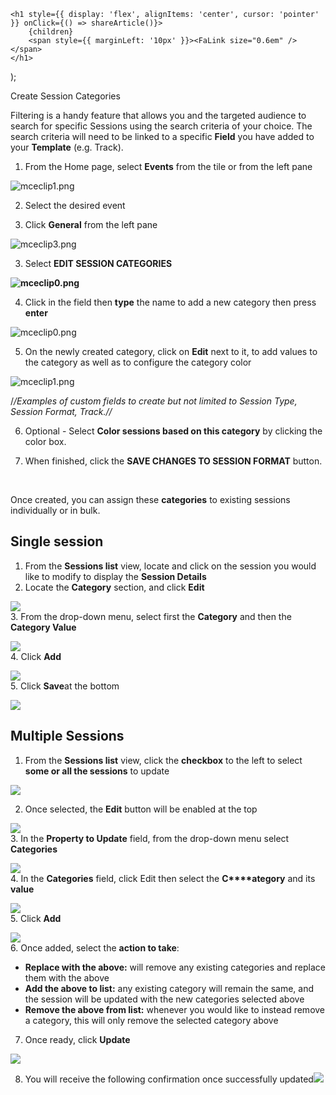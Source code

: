

    <h1 style={{ display: 'flex', alignItems: 'center', cursor: 'pointer' }} onClick={() => shareArticle()}>
        {children} 
        <span style={{ marginLeft: '10px' }}><FaLink size="0.6em" /></span>
    </h1>
);

<ToastContainer />

<ClickableTitle>Create Session Categories</ClickableTitle>




Filtering is a handy feature that allows you and the targeted audience to search for specific Sessions using the search criteria of your choice. The search criteria will need to be linked to a specific **Field** you have added to your **Template** (e.g. Track).


1. From the Home page, select **Events** from the tile or from the left pane


![mceclip1.png](../../../resources/article-images/4413826537619-Create-Session-Categories_1.png)


2. Select the desired event


3. Click **General** from the left pane


![mceclip3.png](../../../resources/article-images/4413826537619-Create-Session-Categories_2.png)


3. Select **EDIT SESSION CATEGORIES**


**![mceclip0.png](../../../resources/article-images/4413826537619-Create-Session-Categories_3.png)**


4. Click in the field then **type** the name to add a new category then press **enter**


![mceclip0.png](../../../resources/article-images/4413826537619-Create-Session-Categories_4.png)


5. On the newly created category, click on **Edit** next to it, to add values to the category as well as to configure the category color


![mceclip1.png](../../../resources/article-images/4413826537619-Create-Session-Categories_5.png)


/*/*Examples of custom fields to create but not limited to Session Type, Session Format, Track./*/*


6. Optional - Select **Color sessions based on this category** by clicking the color box.


7. When finished, click the **SAVE CHANGES TO SESSION FORMAT** button.


 


Once created, you can assign these **categories** to existing sessions individually or in bulk.


## **Single session**


1. From the **Sessions list** view, locate and click on the session you would like to modify to display the **Session Details**  
2. Locate the **Category** section, and click **Edit**


![](../../../resources/article-images/4413826537619-Create-Session-Categories_6.png)  
3. From the drop-down menu, select first the **Category** and then the **Category Value**


![](../../../resources/article-images/4413826537619-Create-Session-Categories_7.png)  
4. Click **Add**


![](../../../resources/article-images/4413826537619-Create-Session-Categories_8.png)  
5. Click **Save**at the bottom 


![](../../../resources/article-images/4413826537619-Create-Session-Categories_9.png)


## **Multiple Sessions**


1. From the **Sessions list** view, click the **checkbox** to the left to select **some or all the sessions** to update


![](../../../resources/article-images/4413826537619-Create-Session-Categories_10.png)


2. Once selected, the **Edit** button will be enabled at the top


![](../../../resources/article-images/4413826537619-Create-Session-Categories_11.png)  
3. In the **Property to Update** field, from the drop-down menu select **Categories**


![](../../../resources/article-images/4413826537619-Create-Session-Categories_12.png)   
4. In the **Categories** field, click Edit then select the **C****ategory** and its **value**


![](../../../resources/article-images/4413826537619-Create-Session-Categories_13.png)  
5. Click **Add**


![](../../../resources/article-images/4413826537619-Create-Session-Categories_14.png)   
6. Once added, select the **action to take**: 


* **Replace with the above:** will remove any existing categories and replace them with the above
* **Add the above to list:** any existing category will remain the same, and the session will be updated with the new categories selected above
* **Remove the above from list:** whenever you would like to instead remove a category, this will only remove the selected category above


7. Once ready, click **Update**


**![](../../../resources/article-images/4413826537619-Create-Session-Categories_15.png)**


8. You will receive the following confirmation once successfully updated![](../../../resources/article-images/4413826537619-Create-Session-Categories_16.png)



